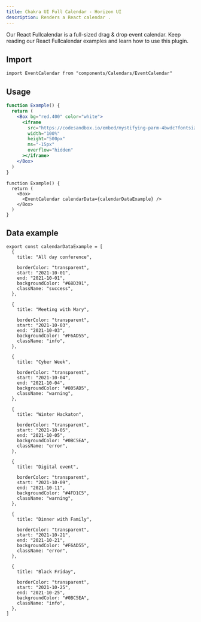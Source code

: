 ```yaml
---
title: Chakra UI Full Calendar - Horizon UI
description: Renders a React calendar .
---
```


Our React Fullcalendar is a full-sized drag & drop event calendar. Keep reading
our React Fullcalendar examples and learn how to use this plugin.

## Import

```tsx
import EventCalendar from "components/Calendars/EventCalendar"
```

## Usage

```jsx
function Example() {
  return (
    <Box bg="red.400" color="white">
      <iframe
        src="https://codesandbox.io/embed/mystifying-parm-4bwdc?fontsize=14&hidenavigation=1&theme=dark&hidedevtools=1&editorsize=0&initialpath=calendar&module=%2Fsrc%2Fcomponents%2calendar.js"
        width="100%"
        height="500px"
        ms="-15px"
        overflow="hidden"
      ></iframe>
    </Box>
  )
}
```

```tsx
function Example() {
  return (
    <Box>
      <EventCalendar calendarData={calendarDataExample} />
    </Box>
  )
}
```

## Data example

```tsx
export const calendarDataExample = [
  {
    title: "All day conference",

    borderColor: "transparent",
    start: "2021-10-01",
    end: "2021-10-01",
    backgroundColor: "#68D391",
    className: "success",
  },

  {
    title: "Meeting with Mary",

    borderColor: "transparent",
    start: "2021-10-03",
    end: "2021-10-03",
    backgroundColor: "#F6AD55",
    className: "info",
  },

  {
    title: "Cyber Week",

    borderColor: "transparent",
    start: "2021-10-04",
    end: "2021-10-04",
    backgroundColor: "#805AD5",
    className: "warning",
  },

  {
    title: "Winter Hackaton",

    borderColor: "transparent",
    start: "2021-10-05",
    end: "2021-10-05",
    backgroundColor: "#0BC5EA",
    className: "error",
  },

  {
    title: "Digital event",

    borderColor: "transparent",
    start: "2021-10-09",
    end: "2021-10-11",
    backgroundColor: "#4FD1C5",
    className: "warning",
  },

  {
    title: "Dinner with Family",

    borderColor: "transparent",
    start: "2021-10-21",
    end: "2021-10-21",
    backgroundColor: "#F6AD55",
    className: "error",
  },

  {
    title: "Black Friday",

    borderColor: "transparent",
    start: "2021-10-25",
    end: "2021-10-25",
    backgroundColor: "#0BC5EA",
    className: "info",
  },
]
```
